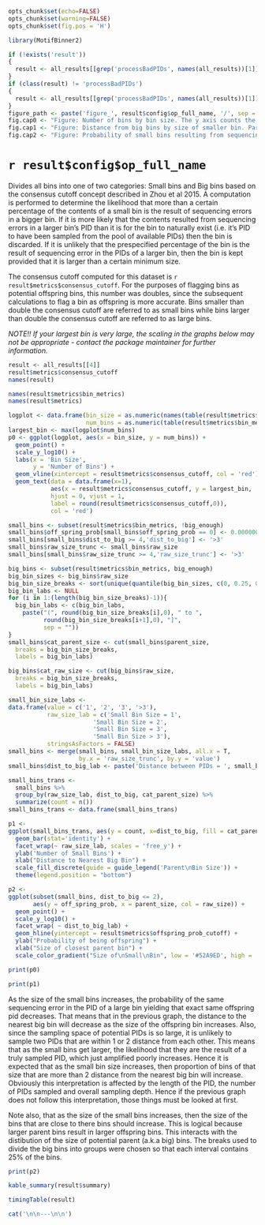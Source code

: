 ```r
opts_chunk$set(echo=FALSE)
opts_chunk$set(warning=FALSE)
opts_chunk$set(fig.pos = 'H')

library(MotifBinner2)

if (!exists('result'))
{
  result <- all_results[[grep('processBadPIDs', names(all_results))[1]]]
}
if (class(result) != 'processBadPIDs')
{
  result <- all_results[[grep('processBadPIDs', names(all_results))[1]]]
}
figure_path <- paste('figure_', result$config$op_full_name, '/', sep = '')
fig.cap0 <- "Figure: Number of bins by bin size. The y axis counts the number of bins of the size given on the x-axis. Note the log scale on the y-axis. The vertical red line indicates the consensus cutoff. Note that a few additional QC checks were performed since the previous version of this figure (in the extactPID steps), so slight deviations are expected."
fig.cap1 <- "Figure: Distance from big bins by size of smaller bin. Parent bin sizes were chosen such that each interval contains 25% of all large bins."
fig.cap2 <- "Figure: Probability of small bins resulting from sequencing errors in the PIDs of larger bins. Note that the probability computation is based on a proportion of the size of the small bin (30% by default). Thus the probability only changes if the size of the bin increased enough for that proportion to increase by one. Hence bins of size 1, 2, and 3 are on the same probability curve; likewise bins of size 4, 5 and 6 and so forth."
```

# `r result$config$op_full_name`

Divides all bins into one of two categories: Small bins and Big bins based on the consensus cutoff concept described in Zhou et al 2015. A computation is performed to determine the likelihood that more than a certain percentage of the contents of a small bin is the result of sequencing errors in a bigger bin. If it is more likely that the contents resulted from sequencing errors in a larger bin's PID than it is for the bin to naturally exist (i.e. it's PID to have been sampled from the pool of available PIDs) then the bin is discarded. If it is unlikely that the prespecified percentage of the bin is the result of sequencing error in the PIDs of a larger bin, then the bin is kept provided that it is larger than a certain minimum size.

The consensus cutoff computed for this dataset is `r result$metrics$consensus_cutoff`. For the purposes of flagging bins as potential offspring bins, this number was doubles, since the subsequent calculations to flag a bin as offspring is more accurate. Bins smaller than double the consensus cutoff are referred to as small bins while bins larger than double the consensus cutoff are referred to as large bins.

*NOTE!! If your largest bin is very large, the scaling in the graphs below may not be appropriate - contact the package maintainer for further information.*

```r
result <- all_results[[4]]
result$metrics$consensus_cutoff
names(result)

names(result$metrics$bin_metrics)
names(result$metrics)
```

```r
logplot <- data.frame(bin_size = as.numeric(names(table(result$metrics$bin_metrics$raw_size))),
                      num_bins = as.numeric(table(result$metrics$bin_metrics$raw_size)))
largest_bin <- max(logplot$num_bins)
p0 <- ggplot(logplot, aes(x = bin_size, y = num_bins)) + 
  geom_point() + 
  scale_y_log10() + 
  labs(x = 'Bin Size',
       y = 'Number of Bins') +
  geom_vline(xintercept = result$metrics$consensus_cutoff, col = 'red') +
  geom_text(data = data.frame(x=1), 
            aes(x = result$metrics$consensus_cutoff, y = largest_bin,
            hjust = 0, vjust = 1, 
            label = round(result$metrics$consensus_cutoff,0)),
            col = 'red')

small_bins <- subset(result$metrics$bin_metrics, !big_enough)
small_bins$off_spring_prob[small_bins$off_spring_prob == 0] <- 0.0000000001
small_bins[small_bins$dist_to_big >= 4,'dist_to_big'] <- '>3'
small_bins$raw_size_trunc <- small_bins$raw_size
small_bins[small_bins$raw_size_trunc >= 4,'raw_size_trunc'] <- '>3'

big_bins <- subset(result$metrics$bin_metrics, big_enough)
big_bin_sizes <- big_bins$raw_size
big_bin_size_breaks <- sort(unique(quantile(big_bin_sizes, c(0, 0.25, 0.5, 0.75, 1))))
big_bin_labs <- NULL
for (i in 1:(length(big_bin_size_breaks)-1)){
  big_bin_labs <- c(big_bin_labs, 
    paste("(", round(big_bin_size_breaks[i],0), " to ", 
          round(big_bin_size_breaks[i+1],0), "]", 
          sep = ""))
}
small_bins$cat_parent_size <- cut(small_bins$parent_size, 
  breaks = big_bin_size_breaks,
  labels = big_bin_labs)

big_bins$cat_raw_size <- cut(big_bins$raw_size, 
  breaks = big_bin_size_breaks,
  labels = big_bin_labs)

small_bin_size_labs <- 
data.frame(value = c('1', '2', '3', '>3'),
           raw_size_lab = c('Small Bin Size = 1',
                        'Small Bin Size = 2',
                        'Small Bin Size = 3',
                        'Small Bin Size > 3'),
           stringsAsFactors = FALSE)
small_bins <- merge(small_bins, small_bin_size_labs, all.x = T, 
                    by.x = 'raw_size_trunc', by.y = 'value')
small_bins$dist_to_big_lab <- paste('Distance between PIDs = ', small_bins$dist_to_big, sep = '')

small_bins_trans <-
  small_bins %>%
  group_by(raw_size_lab, dist_to_big, cat_parent_size) %>%
  summarize(count = n())
small_bins_trans <- data.frame(small_bins_trans)

p1 <-
ggplot(small_bins_trans, aes(y = count, x=dist_to_big, fill = cat_parent_size)) +
  geom_bar(stat='identity') +
  facet_wrap(~ raw_size_lab, scales = 'free_y') +
  ylab('Number of Small Bins') +
  xlab("Distance to Nearest Big Bin") +
  scale_fill_discrete(guide = guide_legend('Parent\nBin Size')) +
  theme(legend.position = "bottom")

p2 <- 
ggplot(subset(small_bins, dist_to_big <= 2), 
       aes(y = off_spring_prob, x = parent_size, col = raw_size)) +
  geom_point() +
  scale_y_log10() +
  facet_wrap( ~ dist_to_big_lab) +
  geom_hline(yintercept = result$metrics$offspring_prob_cutoff) +
  ylab("Probability of being offspring") +
  xlab("Size of closest parent bin") +
  scale_color_gradient("Size of\nSmall\nBin", low = '#52A9ED', high = '#153048')
```

```r
print(p0)
```

```r
print(p1)
```

As the size of the small bins increases, the probability of the same sequencing error in the PID of a large bin yielding that exact same offspring pid decreases. That means that in the previous graph, the distance to the nearest big bin will decrease as the size of the offspring bin increases. Also, since the sampling space of potential PIDs is so large, it is unlikely to sample two PIDs that are within 1 or 2 distance from each other. This means that as the small bins get larger, the likelihood that they are the result of a truly sampled PID, which just amplified poorly increases. Hence it is expected that as the small bin size increases, then proportion of bins of that size that are more than 2 distance from the nearest big bin will increase. Obviously this interpretation is affected by the length of the PID, the number of PIDs sampled and overall sampling depth. Hence if the previous graph does not follow this interpretation, those things must be looked at first.

Note also, that as the size of the small bins increases, then the size of the bins that are close to there bins should increase. This is logical because larger parent bins result in larger offspring bins. This interacts with the distibution of the size of potential parent (a.k.a big) bins. The breaks used to divide the big bins into groups were chosen so that each interval contains 25% of the bins.

```r
print(p2)
```

```r
kable_summary(result$summary)

timingTable(result)
```

```r
cat('\n\n---\n\n')
```

